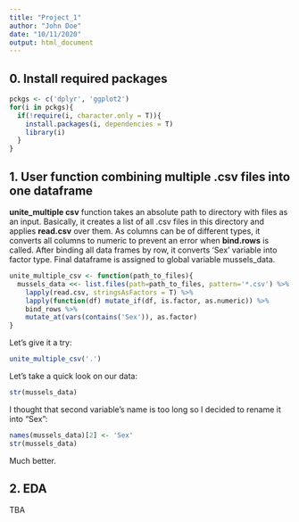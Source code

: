 ```yaml
---
title: "Project_1"
author: "John Doe"
date: "10/11/2020"
output: html_document
---
```

## 0. Install required packages
```r
pckgs <- c('dplyr', 'ggplot2')
for(i in pckgs){
  if(!require(i, character.only = T)){
    install.packages(i, dependencies = T)
    library(i)
  }
}
```

## 1. User function combining multiple .csv files into one dataframe

**unite_multiple csv** function takes an absolute path to directory with files as an input. Basically, it creates a list of all .csv files in this directory and applies **read.csv** over them. As columns can be of different types, it converts all columns to numeric to prevent an error when **bind.rows** is called. After binding all data frames by row, it converts 'Sex' variable into factor type. Final dataframe is assigned to global variable mussels_data.

```r
unite_multiple_csv <- function(path_to_files){
  mussels_data <<- list.files(path=path_to_files, pattern='*.csv') %>% 
    lapply(read.csv, stringsAsFactors = T) %>% 
    lapply(function(df) mutate_if(df, is.factor, as.numeric)) %>% 
    bind_rows %>% 
    mutate_at(vars(contains('Sex')), as.factor)
}
```

Let's give it a try:
```r
unite_multiple_csv('.')
```

Let's take a quick look on our data:
```r
str(mussels_data)
```

I thought that second variable's name is too long so I decided to rename it into "Sex":
```r
names(mussels_data)[2] <- 'Sex'
str(mussels_data)
```

Much better.

## 2. EDA

TBA